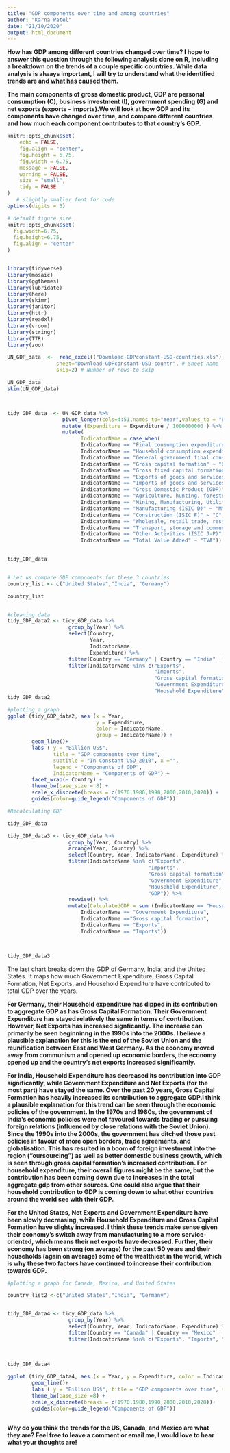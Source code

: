 ```yaml
---
title: "GDP components over time and among countries"
author: "Karna Patel"
date: "21/10/2020"
output: html_document
---
```

**How has GDP among different countries changed over time? I hope to answer this question through the following analysis done on R, including a breakdown on the trends of a couple specific countries. While data analysis is always important, I will try to understand what the identified trends are and what has caused them.**

**The main components of gross domestic product, GDP are personal consumption (C), business investment (I), government spending (G) and net exports (exports - imports).We will look at how GDP and its components have changed over time, and compare different countries and how much each component contributes to that country's GDP.**



```r
knitr::opts_chunk$set(
	echo = FALSE,
	fig.align = "center",
	fig.height = 6.75,
	fig.width = 6.75,
	message = FALSE,
	warning = FALSE,
	size = "small",
	tidy = FALSE
)
   # slightly smaller font for code
options(digits = 3)

# default figure size
knitr::opts_chunk$set(
  fig.width=6.75, 
  fig.height=6.75,
  fig.align = "center"
)


library(tidyverse)  
library(mosaic)
library(ggthemes)
library(lubridate)
library(here)
library(skimr)
library(janitor)
library(httr)
library(readxl)
library(vroom)
library(stringr)
library(TTR)
library(zoo)
```




```r

UN_GDP_data  <-  read_excel(("Download-GDPconstant-USD-countries.xls"), # Excel filename
                sheet="Download-GDPconstant-USD-countr", # Sheet name
                skip=2) # Number of rows to skip

```



```r

UN_GDP_data
skim(UN_GDP_data)



tidy_GDP_data  <- UN_GDP_data %>%
                  pivot_longer(cols=4:51,names_to="Year",values_to = "Expenditure") %>%
                  mutate (Expenditure = Expenditure / 1000000000 ) %>%
                  mutate(
                        IndicatorName = case_when(
                        IndicatorName == "Final consumption expenditure" ~ "FCI",
                        IndicatorName == "Household consumption expenditure (including Non-profit institutions serving households)" ~ "Household Expenditure",
                        IndicatorName == "General government final consumption expenditure" ~ "Government Expenditure",
                        IndicatorName == "Gross capital formation" ~ "Gross capital formation",
                        IndicatorName == "Gross fixed capital formation (including Acquisitions less disposals of valuables)" ~ "GFCF",
                        IndicatorName == "Exports of goods and services" ~ "Exports",
                        IndicatorName == "Imports of goods and services" ~ "Imports",
                        IndicatorName == "Gross Domestic Product (GDP)" ~ "GDP",
                        IndicatorName == "Agriculture, hunting, forestry, fishing (ISIC A-B)" ~ "AHFF",
                        IndicatorName == "Mining, Manufacturing, Utilities (ISIC C-E)" ~ "MMU",
                        IndicatorName == "Manufacturing (ISIC D)" ~ "M",
                        IndicatorName == "Construction (ISIC F)" ~ "C",
                        IndicatorName == "Wholesale, retail trade, restaurants and hotels (ISIC G-H)" ~ "WRRH",
                        IndicatorName == "Transport, storage and communication (ISIC I)" ~ "TSC",
                        IndicatorName == "Other Activities (ISIC J-P)" ~ "OA",
                        IndicatorName == "Total Value Added" ~ "TVA"))
     

tidy_GDP_data


# Let us compare GDP components for these 3 countries
country_list <- c("United States","India", "Germany")
```



```r


country_list


#cleaning data
tidy_GDP_data2 <- tidy_GDP_data %>%
                    group_by(Year) %>%
                    select(Country, 
                           Year, 
                           IndicatorName, 
                           Expenditure) %>%
                    filter(Country == "Germany" | Country == "India" | Country == "United States") %>%
                    filter(IndicatorName %in% c("Exports",
                                                "Imports",
                                                "Gross capital formation",
                                                "Government Expenditure",
                                                "Household Expenditure")) 
tidy_GDP_data2

#plotting a graph
ggplot (tidy_GDP_data2, aes (x = Year, 
                             y = Expenditure, 
                             color = IndicatorName, 
                             group = IndicatorName)) + 
        geom_line()+
        labs ( y = "Billion US$", 
               title = "GDP components over time", 
               subtitle = "In Constant USD 2010", x ="", 
               legend = "Components of GDP",
               IndicatorName = "Components of GDP") +             
        facet_wrap(~ Country) +
        theme_bw(base_size = 8) +
        scale_x_discrete(breaks = c(1970,1980,1990,2000,2010,2020)) +
        guides(color=guide_legend("Components of GDP"))

```



```r
#Recalculating GDP

tidy_GDP_data

tidy_GDP_data3 <- tidy_GDP_data %>%
                    group_by(Year, Country) %>%
                    arrange(Year, Country) %>%
                    select(Country, Year, IndicatorName, Expenditure) %>%
                    filter(IndicatorName %in% c("Exports",
                                              "Imports",
                                              "Gross capital formation",
                                              "Government Expenditure",
                                              "Household Expenditure", 
                                              "GDP")) %>%
                    rowwise() %>%
                    mutate(CalculatedGDP = sum (IndicatorName == "Household Expenditure",
                        IndicatorName == "Government Expenditure",
                        IndicatorName =="Gross capital formation",
                        IndicatorName == "Exports",
                        IndicatorName == "Imports"))



tidy_GDP_data3 

```

The last chart breaks down the GDP of Germany, India, and the United States. It maps how much Government Expenditure, Gross Capital Formation, Net Exports, and Household Expenditure have contributed to total GDP over the years.

**For Germany, their Household expenditure has dipped in its contribution to aggregate GDP as has Gross Capital Formation. Their Government Expenditure has stayed relatively the same in terms of contribution. However, Net Exports has increased signficantly. The increase can primarily be seen beginninng in the 1990s into the 2000s. I believe a plausible explanation for this is the end of the Soviet Union and the reunification between East and West Germany. As the economy moved away from communism and opened up economic borders, the economy opened up and the country’s net exports increased significantly.**

**For India, Household Expenditure has decreased its contribution into GDP significantly, while Government Expenditure and Net Exports (for the most part) have stayed the same. Over the past 20 years, Gross Capital Formation has heavily increased its contribution to aggregate GDP.I think a plausible explanation for this trend can be seen through the economic policies of the government. In the 1970s and 1980s, the government of India’s economic policies were not favoured towards trading or pursuing foreign relations (influenced by close relations with the Soviet Union). Since the 1990s into the 2000s, the government has ditched those past policies in favour of more open borders, trade agreements, and globalisation. This has resulted in a boom of foreign investment into the region (“oursourcing”) as well as better domestic business growth, which is seen through gross capital formation’s increased contribution. For household expenditure, their overall figures might be the same, but the contribution has been coming down due to increases in the total aggregate gdp from other sources. One could also argue that their household contribution to GDP is coming down to what other countries around the world see with their GDP.**

**For the United States, Net Exports and Government Expenditure have been slowly decreasing, while Household Expenditure and Gross Capital Formation have slighty increased. I think these trends make sense given their economy’s switch away from manufacturing to a more service-oriented, which means their net exports have decreased. Further, their economy has been strong (on average) for the past 50 years and their households (again on average) some of the wealthiest in the world, which is why these two factors have continued to increase their contribution towards GDP.**

```r

#plotting a graph for Canada, Mexico, and United States

country_list2 <-c("United States","India", "Germany")


tidy_GDP_data4 <- tidy_GDP_data %>%
                    group_by(Year) %>%
                    select(Country, Year, IndicatorName, Expenditure) %>%
                    filter(Country == "Canada" | Country == "Mexico" | Country == "United States") %>%
                    filter(IndicatorName %in% c("Exports", "Imports", "Gross capital formation", "Government Expenditure", "Household Expenditure" ))
                    
                    

tidy_GDP_data4

ggplot (tidy_GDP_data4, aes (x = Year, y = Expenditure, color = IndicatorName, group = IndicatorName)) + 
        geom_line()+
        labs ( y = "Billion US$", title = "GDP components over time", subtitle = "In Constant USD 2010" ) +             facet_wrap(~ Country) +
        theme_bw(base_size =8) +
        scale_x_discrete(breaks = c(1970,1980,1990,2000,2010,2020))+
        guides(color=guide_legend("Components of GDP"))
      
```
**Why do you think the trends for the US, Canada, and Mexico are what they are? Feel free to leave a comment or email me, I would love to hear what your thoughts are!**
